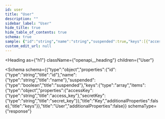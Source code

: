 ```yaml
---
id: user
title: "User"
description: ""
sidebar_label: "User"
hide_title: true
hide_table_of_contents: true
schema: true
sample: {"id":"string","name":"string","suspended":true,"keys":[{"accessKey":"string","secretKey":"string"}]}
custom_edit_url: null
---
```



<Heading
  as={"h1"}
  className={"openapi__heading"}
  children={"User"}
>
</Heading>





<Schema
  schema={{"type":"object","properties":{"id":{"type":"string","title":"id"},"name":{"type":"string","title":"name"},"suspended":{"type":"boolean","title":"suspended"},"keys":{"type":"array","items":{"type":"object","properties":{"accessKey":{"type":"string","title":"access_key"},"secretKey":{"type":"string","title":"secret_key"}},"title":"Key","additionalProperties":false},"title":"keys"}},"title":"User","additionalProperties":false}}
  schemaType={"response"}
>
  
</Schema>
            